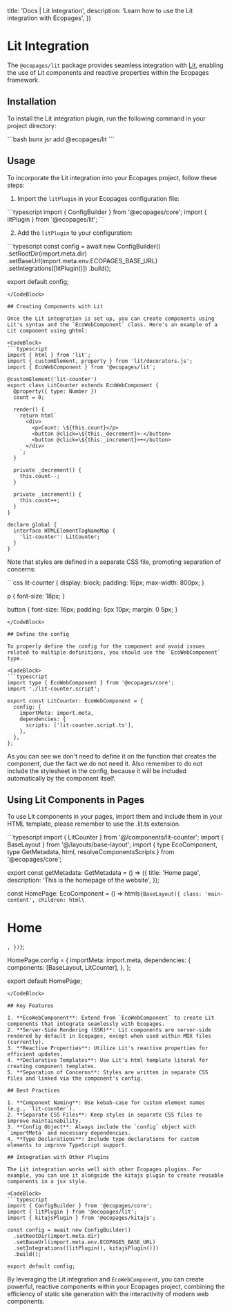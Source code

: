 

  title: 'Docs | Lit Integration',
  description: 'Learn how to use the Lit integration with Ecopages',
})

# Lit Integration

The `@ecopages/lit` package provides seamless integration with [Lit](https://lit.dev/), enabling the use of Lit components and reactive properties within the Ecopages framework.

## Installation

To install the Lit integration plugin, run the following command in your project directory:

<CodeBlock>
```bash
bunx jsr add @ecopages/lit
```
</CodeBlock>

## Usage

To incorporate the Lit integration into your Ecopages project, follow these steps:

1. Import the `litPlugin` in your Ecopages configuration file:

<CodeBlock>
```typescript
import { ConfigBuilder } from '@ecopages/core';
import { litPlugin } from '@ecopages/lit';
```
</CodeBlock>

2. Add the `litPlugin` to your configuration:

<CodeBlock>
```typescript
const config = await new ConfigBuilder()
    .setRootDir(import.meta.dir)
    .setBaseUrl(import.meta.env.ECOPAGES_BASE_URL)
    .setIntegrations([litPlugin()])
    .build();

export default config;
```
</CodeBlock>

## Creating Components with Lit

Once the Lit integration is set up, you can create components using Lit's syntax and the `EcoWebComponent` class. Here's an example of a Lit component using ghtml:

<CodeBlock>
```typescript
import { html } from 'lit';
import { customElement, property } from 'lit/decorators.js';
import { EcoWebComponent } from '@ecopages/lit';

@customElement('lit-counter')
export class LitCounter extends EcoWebComponent {
  @property({ type: Number })
  count = 0;

  render() {
    return html`
      <div>
        <p>Count: \${this.count}</p>
        <button @click=\${this._decrement}>-</button>
        <button @click=\${this._increment}>+</button>
      </div>
    `;
  }

  private _decrement() {
    this.count--;
  }

  private _increment() {
    this.count++;
  }
}

declare global {
  interface HTMLElementTagNameMap {
    'lit-counter': LitCounter;
  }
}
```
</CodeBlock>

Note that styles are defined in a separate CSS file, promoting separation of concerns:

<CodeBlock>
```css 
lit-counter {
  display: block;
  padding: 16px;
  max-width: 800px;
}

p {
  font-size: 18px;
}

button {
  font-size: 16px;
  padding: 5px 10px;
  margin: 0 5px;
}
```
</CodeBlock>

## Define the config

To properly define the config for the component and avoid issues related to multiple definitions, you should use the `EcoWebComponent` type.

<CodeBlock>
```typescript
import type { EcoWebComponent } from '@ecopages/core';
import './lit-counter.script';

export const LitCounter: EcoWebComponent = {
  config: {
    importMeta: import.meta,
    dependencies: {
      scripts: ['lit-counter.script.ts'],
    },
  },
};

```
</CodeBlock>

As you can see we don't need to define it on the function that creates the component, due the fact we do not need it.
Also remember to do not include the stylesheet in the config, because it will be included automatically by the component itself.

## Using Lit Components in Pages

To use Lit components in your pages, import them and include them in your HTML template, please remember to use the .lit.ts extension.

<CodeBlock>
```typescript
import { LitCounter } from '@/components/lit-counter';
import { BaseLayout } from '@/layouts/base-layout';
import { type EcoComponent, type GetMetadata, html, resolveComponentsScripts } from '@ecopages/core';

export const getMetadata: GetMetadata = () => ({
  title: 'Home page',
  description: 'This is the homepage of the website',
});

const HomePage: EcoComponent = () =>
  html`${BaseLayout({
    class: 'main-content',
    children: html\`
      <h1>Home</h1>
      <lit-counter count="8"></lit-counter>
    `,
  })}`;

HomePage.config = {
  importMeta: import.meta,
  dependencies: {
    components: [BaseLayout, LitCounter],
  },
};

export default HomePage;
```
</CodeBlock>

## Key Features

1. **EcoWebComponent**: Extend from `EcoWebComponent` to create Lit components that integrate seamlessly with Ecopages.
2. **Server-Side Rendering (SSR)**: Lit components are server-side rendered by default in Ecopages, except when used within MDX files (currently).
3. **Reactive Properties**: Utilize Lit's reactive properties for efficient updates.
4. **Declarative Templates**: Use Lit's html template literal for creating component templates.
5. **Separation of Concerns**: Styles are written in separate CSS files and linked via the component's config.

## Best Practices

1. **Component Naming**: Use kebab-case for custom element names (e.g., `lit-counter`).
2. **Separate CSS Files**: Keep styles in separate CSS files to improve maintainability.
3. **Config Object**: Always include the `config` object with `importMeta` and necessary dependencies.
4. **Type Declarations**: Include type declarations for custom elements to improve TypeScript support.

## Integration with Other Plugins

The Lit integration works well with other Ecopages plugins. For example, you can use it alongside the kitajs plugin to create reusable components in a jsx style.

<CodeBlock>
```typescript
import { ConfigBuilder } from '@ecopages/core';
import { litPlugin } from '@ecopages/lit';
import { kitajsPlugin } from '@ecopages/kitajs';

const config = await new ConfigBuilder()
  .setRootDir(import.meta.dir)
  .setBaseUrl(import.meta.env.ECOPAGES_BASE_URL)
  .setIntegrations([litPlugin(), kitajsPlugin()])
  .build();

export default config;
```
</CodeBlock>

By leveraging the Lit integration and `EcoWebComponent`, you can create powerful, reactive components within your Ecopages project, combining the efficiency of static site generation with the interactivity of modern web components.